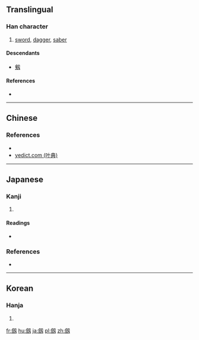 {{also|劒}}
{{character info/new|image=gw u5294.svg}}
==Translingual==

===Han character===
{{Han char|rn=18|rad=刀|as=14|sn=16|four=|canj=OOSK|ids=⿰僉刄}}

# [[sword]], [[dagger]], [[saber]]

====Descendants====
* [[剱]]

====References====
* {{Han ref|kx=0145.211|dkj=02245|dj=0327.020|hdz=10360.070|uh=5294}}

----

==Chinese==
{{zh-see|劍|v}}

===References===
* {{R:twedu|A00377-004}}
* [http://yedict.com/htm/52/5294.htm yedict.com (叶典)]

----

==Japanese==

===Kanji===
{{ja-kanji|grade=|rs=刀14}}

# {{alternative form of|剣|lang=ja}}

====Readings====
* {{ja-readings|on=[[けん]] (ken)|kun=[[つるぎ]] (tsurugi)}}

===References===
* {{R:Koseki Moji|026130}}

----

==Korean==

===Hanja===
{{ko-hanja|hangeul=[[검]]|rv=geom|mr=kŏm}}

# {{defn|lang=ko|sort=刀14}}

[[fr:劔]]
[[hu:劔]]
[[ja:劔]]
[[pl:劔]]
[[zh:劔]]